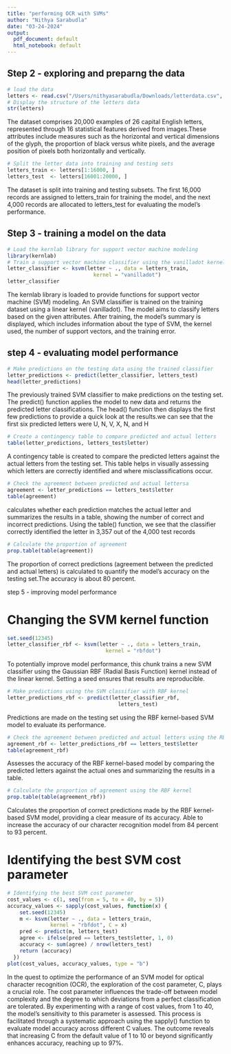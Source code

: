 ```yaml
---
title: "performing OCR with SVMs"
author: "Nithya Sarabudla"
date: "03-24-2024"
output:
  pdf_document: default
  html_notebook: default
---
```


## Step 2 - exploring and preparng the data 
```r
# load the data 
letters <- read.csv("/Users/nithyasarabudla/Downloads/letterdata.csv", stringsAsFactors = TRUE)
# Display the structure of the letters data
str(letters)
```

The dataset comprises 20,000 examples of 26 capital English letters, represented through 16 statistical features derived from images.These attributes include measures such as the horizontal and vertical dimensions of the glyph, the proportion of black versus white pixels, and the average position of pixels both horizontally and vertically. 

```r
# Split the letter data into training and testing sets
letters_train <- letters[1:16000, ]
letters_test  <- letters[16001:20000, ]
```

The dataset is split into training and testing subsets. The first 16,000 records are assigned to letters_train for training the model, and the next 4,000 records are allocated to letters_test for evaluating the model's performance.

## Step 3 - training a model on the data 
```r
# Load the kernlab library for support vector machine modeling
library(kernlab)
# Train a support vector machine classifier using the vanilladot kernel
letter_classifier <- ksvm(letter ~ ., data = letters_train,
                            kernel = "vanilladot")
letter_classifier
```
The kernlab library is loaded to provide functions for support vector machine (SVM) modeling. An SVM classifier is trained on the training dataset using a linear kernel (vanilladot). The model aims to classify letters based on the given attributes. After training, the model's summary is displayed, which includes information about the type of SVM, the kernel used, the number of support vectors, and the training error.

## step 4 - evaluating model performance 
```r
# Make predictions on the testing data using the trained classifier
letter_predictions <- predict(letter_classifier, letters_test)
head(letter_predictions)
```
The previously trained SVM classifier to make predictions on the testing set. The predict() function applies the model to new data and returns the predicted letter classifications. The head() function then displays the first few predictions to provide a quick look at the results.we can see that the first six predicted letters were U, N, V, X, N, and H
```r
# Create a contingency table to compare predicted and actual letters
table(letter_predictions, letters_test$letter)
```
A contingency table is created to compare the predicted letters against the actual letters from the testing set. This table helps in visually assessing which letters are correctly identified and where misclassifications occur.

```r
# Check the agreement between predicted and actual lettersa
agreement <- letter_predictions == letters_test$letter
table(agreement)
```
calculates whether each prediction matches the actual letter and summarizes the results in a table, showing the number of correct and incorrect predictions.
Using the table() function, we see that the classifier correctly identified the letter in 3,357 out of the 4,000 test records
```r
# Calculate the proportion of agreement
prop.table(table(agreement))
```
The proportion of correct predictions (agreement between the predicted and actual letters) is calculated to quantify the model's accuracy on the testing set.The accuracy is about 80 percent.

step 5 - improving model performance 

# Changing the SVM kernel function
```r
set.seed(12345)
letter_classifier_rbf <- ksvm(letter ~ ., data = letters_train,
                                kernel = "rbfdot")
```
To potentially improve model performance, this chunk trains a new SVM classifier using the Gaussian RBF (Radial Basis Function) kernel instead of the linear kernel. Setting a seed ensures that results are reproducible.

```r
# Make predictions using the SVM classifier with RBF kernel
letter_predictions_rbf <- predict(letter_classifier_rbf,
                                    letters_test)
```
Predictions are made on the testing set using the RBF kernel-based SVM model to evaluate its performance.

```r
# Check the agreement between predicted and actual letters using the RBF kernel
agreement_rbf <- letter_predictions_rbf == letters_test$letter
table(agreement_rbf)
```
Assesses the accuracy of the RBF kernel-based model by comparing the predicted letters against the actual ones and summarizing the results in a table.

```r
# Calculate the proportion of agreement using the RBF kernel
prop.table(table(agreement_rbf))
```
Calculates the proportion of correct predictions made by the RBF kernel-based SVM model, providing a clear measure of its accuracy. Able to increase the accuracy of our character recognition model from 84 percent to 93 percent.

# Identifying the best SVM cost parameter
```r
# Identifying the best SVM cost parameter
cost_values <- c(1, seq(from = 5, to = 40, by = 5))
accuracy_values <- sapply(cost_values, function(x) {
    set.seed(12345)
    m <- ksvm(letter ~ ., data = letters_train,
              kernel = "rbfdot", C = x)
    pred <- predict(m, letters_test)
    agree <- ifelse(pred == letters_test$letter, 1, 0)
    accuracy <- sum(agree) / nrow(letters_test)
    return (accuracy)
  })
plot(cost_values, accuracy_values, type = "b")
```

In the quest to optimize the performance of an SVM model for optical character recognition (OCR), the exploration of the cost parameter, C, plays a crucial role. The cost parameter influences the trade-off between model complexity and the degree to which deviations from a perfect classification are tolerated. By experimenting with a range of cost values, from 1 to 40, the model's sensitivity to this parameter is assessed. This process is facilitated through a systematic approach using the sapply() function to evaluate model accuracy across different C values. The outcome reveals that increasing C from the default value of 1 to 10 or beyond significantly enhances accuracy, reaching up to 97%.

